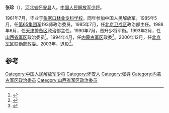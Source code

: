 '''张珍'''（{{bd|1944年|10月||}}），[[河北省|河北省]][[怀安县|怀安县]]人。[[中国人民解放军少将|中国人民解放军少将]]。

1961年7月，毕业于[[张家口林业专科学校|张家口林业专科学校]]，同年参加中国人民解放军。1985年5月，任[[第65集团军|第65集团军]]193师政治委员。1985年7月，任[[北京卫戍区|北京卫戍区]]政治部主任。1988年6月，任[[天津警备区|天津警备区]]政治部主任。1990年7月，晋升少将军衔。1993年2月，任[[山西省军区|山西省军区]]政治委员<ref name="China)1996">{{cite book|author=山西省地方志编纂委员会 (Shanxi Sheng, China)|title=山西通志: 民政志, Volume 35|url=http://books.google.com/books?id=w4DmAAAAMAAJ|year=1996|publisher=中华书局|page=441}}</ref>。1994年4月，任[[内蒙古军区|内蒙古军区]]政委<ref name="杜心宽1998">{{cite book|author=杜心宽|title=內蒙古自治区大事记, 1987-1996|url=http://books.google.com/books?id=UnkLAQAAMAAJ|year=1998|publisher=内蒙古人民出版社|isbn=978-7-204-04369-9|page=68}}</ref>。2000年12月，任[[北京军区|北京军区]]联勤部政委。2003年，退役<ref>{{cite book|title=山西大典|url=http://books.google.com/books?id=TR7bbT-75doC|year=2001|publisher=中华书局|page=1160}}</ref>。

==参考==
{{reflist}}
{{start box}}
{{s-mil}}
{{s-before|[[曹丁|曹丁]]}}
{{s-title|[[中国人民解放军|中国人民解放军]][[山西省军区|山西省军区]]政治委员|1993年2月-1994年4月}}
{{s-after|[[陈德毅|陈德毅]]}}
{{s-before|[[杨恩博|杨恩博]]}}
{{s-title|[[中国人民解放军|中国人民解放军]][[内蒙古军区|内蒙古军区]]政治委员|1994年4月-2000年12月}}
{{s-after|[[张金柱|张金柱]]}}
{{end box}}

[[Category:中国人民解放军少将|Category:中国人民解放军少将]]
[[Category:怀安人|Category:怀安人]]
[[Category:张姓|Category:张姓]]
[[Category:内蒙古军区政治委员|Category:内蒙古军区政治委员]]
[[Category:山西省军区政治委员|Category:山西省军区政治委员]]